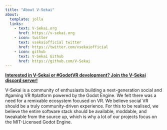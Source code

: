 ```yaml
---
title: "About V-Sekai"
about:
  template: jolla
  links:
    - text: V-Sekai.org
      href: https://v-sekai.org
    - icon: twitter
      text: vsekaiofficial twitter
      href: https://twitter.com/vsekaiofficial
    - icon: github
      text: V-Sekai Github
      href: https://github.com/V-Sekai
---
```


**[Interested in V-Sekai or #GodotVR development? Join the V-Sekai discord server!](https://discord.gg/7BQDHesck8)**

V-Sekai is a community of enthusiasts building a next-generation social and #gaming VR #platform powered by the Godot Engine. We felt there was a need for a remixable ecosystem focused on VR. We believe social VR should be a truly community-driven experience. For this to be realised, we believe the entire software stack should be available, moddable, and tweakable from the source up, which is why a lot of our projects focus on the MIT-Licensed Godot Engine.

